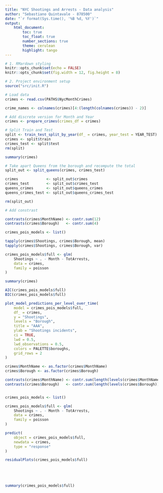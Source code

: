 ```yaml
---
title: "NYC Shootings and Arrests - Data analysis"
author: "Sebastiano Quintavale - 878500"
date: "`r format(Sys.time(), '%B %d, %Y')`"
output:
    html_document:
        toc: true
        toc_float: true
        number_sections: true
        theme: cerulean
        highlight: tango
---
```


```r

# 1. RMardown styling
knitr::opts_chunk$set(echo = FALSE)
knitr::opts_chunk$set(fig.width = 12, fig.height = 8)

# 2. Project environment setup
source("src/init.R")
```

```r
# Load data
crimes <- read.csv(PATHS$NycMonthCrimes)
```
```r
crime_names <- colnames(crimes)[4:(length(colnames(crimes)) - 2)]

# Add discrete version for Month and Year
crimes <- prepare_crimes(crimes_df = crimes)

# Split Train and Test
split <- train_test_split_by_year(df_ = crimes, year_test = YEAR_TEST)
crimes <- split$train
crimes_test <- split$test
rm(split)

summary(crimes)
```

```r
# Take apart Queens from the borough and recompute the total
split_out <- split_queens(crimes, crimes_test)

crimes             <- split_out$crimes
crimes_test        <- split_out$crimes_test
queens_crimes      <- split_out$queens_crimes
queens_crimes_test <- split_out$queens_crimes_test

rm(split_out)

```

```r

# Add constrast

contrasts(crimes$MonthName) <- contr.sum(12)
contrasts(crimes$Borough)   <- contr.sum(4)

crimes_pois_models <- list()

tapply(crimes$Shootings, crimes$Borough, mean)
tapply(crimes$Shootings, crimes$Borough, var)

crimes_pois_models$full <- glm(
    Shootings ~ . - Month - TotArrests,
    data = crimes,
    family = poisson
)

summary(crimes)

AIC(crimes_pois_models$full)
BIC(crimes_pois_models$full)

plot_model_predictions_per_level_over_time(
    model = crimes_pois_models$full,
    df_ = crimes,
    y = "Shootings",
    levels = "Borough",
    title = "AAA",
    ylab = "Shootings incidents",
    ci = TRUE,
    lwd = 0.5,
    lwd_observations = 0.5,
    colors = PALETTE$boroughs,
    grid_rows = 2
)

crimes$MonthName <- as.factor(crimes$MonthName)
crimes$Borough <- as.factor(crimes$Borough)

contrasts(crimes$MonthName) <- contr.sum(length(levels(crimes$MonthName)))
contrasts(crimes$Borough)   <- contr.sum(length(levels(crimes$Borough)))


crimes_pois_models <- list()

crimes_pois_models$full <- glm(
    Shootings ~ . - Month - TotArrests,
    data = crimes,
    family = poisson
)

predict(
    object = crimes_pois_models$full,
    newdata = crimes,
    type = "response"
)

residualPlots(crimes_pois_models$full)






```

```r
summary(crimes_pois_models$full)
```